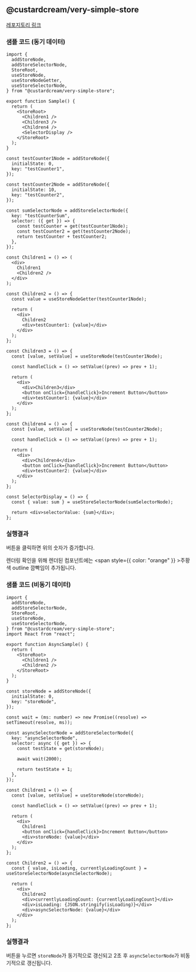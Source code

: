 
## @custardcream/very-simple-store

[레포지토리 링크](https://github.com/custardcream98/custard-library/tree/main/packages/very-simple-store)

### 샘플 코드 (동기 데이터)

```tsx
import {
  addStoreNode,
  addStoreSelectorNode,
  StoreRoot,
  useStoreNode,
  useStoreNodeGetter,
  useStoreSelectorNode,
} from "@custardcream/very-simple-store";

export function Sample() {
  return (
    <StoreRoot>
      <Children1 />
      <Children3 />
      <Children4 />
      <SelectorDisplay />
    </StoreRoot>
  );
}

const testCounter1Node = addStoreNode({
  initialState: 0,
  key: "testCounter1",
});

const testCounter2Node = addStoreNode({
  initialState: 10,
  key: "testCounter2",
});

const sumSelectorNode = addStoreSelectorNode({
  key: "testCounterSum",
  selector: ({ get }) => {
    const testCounter = get(testCounter1Node);
    const testCounter2 = get(testCounter2Node);
    return testCounter + testCounter2;
  },
});

const Children1 = () => (
  <div>
    Children1
    <Children2 />
  </div>
);

const Children2 = () => {
  const value = useStoreNodeGetter(testCounter1Node);

  return (
    <div>
      Children2
      <div>testCounter1: {value}</div>
    </div>
  );
};

const Children3 = () => {
  const [value, setValue] = useStoreNode(testCounter1Node);

  const handleClick = () => setValue((prev) => prev + 1);

  return (
    <div>
      <div>Children3</div>
      <button onClick={handleClick}>Increment Button</button>
      <div>testCounter1: {value}</div>
    </div>
  );
};

const Children4 = () => {
  const [value, setValue] = useStoreNode(testCounter2Node);

  const handleClick = () => setValue((prev) => prev + 1);

  return (
    <div>
      <div>Children4</div>
      <button onClick={handleClick}>Increment Button</button>
      <div>testCounter2: {value}</div>
    </div>
  );
};

const SelectorDisplay = () => {
  const { value: sum } = useStoreSelectorNode(sumSelectorNode);

  return <div>selectorValue: {sum}</div>;
};
```

### 실행결과

버튼을 클릭하면 위의 숫자가 증가합니다.

렌더링 확인을 위해 렌더된 컴포넌트에는 <span style={{ color: "orange" }} >주황색 outline</span> 깜빡임이 추가됩니다.

<Sample />

### 샘플 코드 (비동기 데이터)

```tsx
import {
  addStoreNode,
  addStoreSelectorNode,
  StoreRoot,
  useStoreNode,
  useStoreSelectorNode,
} from "@custardcream/very-simple-store";
import React from "react";

export function AsyncSample() {
  return (
    <StoreRoot>
      <Children1 />
      <Children2 />
    </StoreRoot>
  );
}

const storeNode = addStoreNode({
  initialState: 0,
  key: "storeNode",
});

const wait = (ms: number) => new Promise((resolve) => setTimeout(resolve, ms));

const asyncSelectorNode = addStoreSelectorNode({
  key: "asyncSelectorNode",
  selector: async ({ get }) => {
    const testState = get(storeNode);

    await wait(2000);

    return testState + 1;
  },
});

const Children1 = () => {
  const [value, setValue] = useStoreNode(storeNode);

  const handleClick = () => setValue((prev) => prev + 1);

  return (
    <div>
      Children1
      <button onClick={handleClick}>Increment Button</button>
      <div>storeNode: {value}</div>
    </div>
  );
};

const Children2 = () => {
  const { value, isLoading, currentlyLoadingCount } = useStoreSelectorNode(asyncSelectorNode);

  return (
    <div>
      Children2
      <div>currentlyLoadingCount: {currentlyLoadingCount}</div>
      <div>isLoading: {JSON.stringify(isLoading)}</div>
      <div>asyncSelectorNode: {value}</div>
    </div>
  );
};
```

### 실행결과

버튼을 누르면 `storeNode`가 동기적으로 갱신되고 2초 후 `asyncSelectorNode`가 비동기적으로 갱신됩니다.

<AsyncSample />
